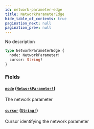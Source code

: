 ```yaml
---
id: network-parameter-edge
title: NetworkParameterEdge
hide_table_of_contents: true
pagination_next: null
pagination_prev: null
---
```



No description

```graphql
type NetworkParameterEdge {
  node: NetworkParameter!
  cursor: String!
}
```


### Fields

#### [`node`](#) ([`NetworkParameter!`](/docs/testnet/graphql/objects/network-parameter))

The network parameter


#### [`cursor`](#) ([`String!`](/docs/testnet/graphql/scalars/string))

Cursor identifying the network parameter





